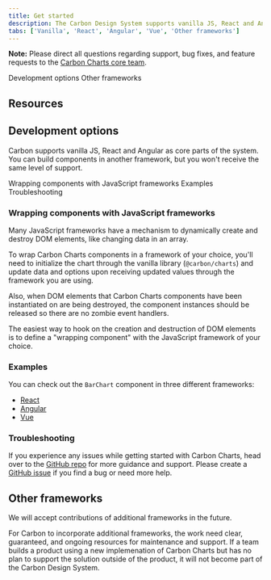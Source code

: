 ```yaml
---
title: Get started
description: The Carbon Design System supports vanilla JS, React and Angular as core parts of the product. But you can still build components even if you're using a different framework.
tabs: ['Vanilla', 'React', 'Angular', 'Vue', 'Other frameworks']
---
```


<InlineNotification>

**Note:** Please direct all questions regarding support, bug fixes, and feature requests to the [Carbon Charts core team](https://github.com/carbon-design-system/carbon-charts#core-team).

</InlineNotification>

<AnchorLinks>

<AnchorLink>Development options</AnchorLink>
<AnchorLink>Other frameworks</AnchorLink>

</AnchorLinks>

## Resources

<Row className="resource-card-group">

<Column colLg={4} colMd={4} noGutterSm>
  <ResourceCard
    subTitle="Download WIP charting design specifications (IBM internal link)"
    disabled>
    <MdxIcon name="sketch" />
  </ResourceCard>
</Column>

<Column colLg={4} colMd={4} noGutterSm>
  <ResourceCard
    subTitle="Data visualization color palettes (IBM internal link)"
    href="https://ibm.box.com/s/3mt8fshtgy70r7rhxjhfo3gbdt0n3x5y"
    actionIcon="download">
    <MdxIcon name="sketch" />
  </ResourceCard>
</Column>

</Row>

## Development options

Carbon supports vanilla JS, React and Angular as core parts of the system. You can build components in another framework, but you won't receive the same level of support.

<AnchorLinks small>

<AnchorLink>Wrapping components with JavaScript frameworks</AnchorLink>
<AnchorLink>Examples</AnchorLink>
<AnchorLink>Troubleshooting</AnchorLink>

</AnchorLinks>

### Wrapping components with JavaScript frameworks

Many JavaScript frameworks have a mechanism to dynamically create and destroy DOM elements, like changing data in an array.

To wrap Carbon Charts components in a framework of your choice, you'll need to initialize the chart through the vanilla library (`@carbon/charts`) and update data and options upon receiving updated values through the framework you are using.

Also, when DOM elements that Carbon Charts components have been instantiated on are being destroyed, the component instances should be released so there are no zombie event handlers.

The easiest way to hook on the creation and destruction of DOM elements is to define a "wrapping component" with the JavaScript framework of your choice.

### Examples

You can check out the `BarChart` component in three different frameworks:

- [React](https://github.com/carbon-design-system/carbon-charts/blob/master/packages/react/src/bar-chart.js)
- [Angular](https://github.com/carbon-design-system/carbon-charts/blob/master/packages/angular/src/bar-chart.component.ts)
- [Vue](https://github.com/carbon-design-system/carbon-charts/blob/master/packages/vue/src/ccv-bar-chart.vue)

### Troubleshooting

If you experience any issues while getting started with Carbon Charts, head over to the [GitHub repo](https://github.com/carbon-design-system/carbon-charts) for more guidance and support. Please create a [GitHub issue](https://github.com/carbon-design-system/carbon-charts/issues) if you find a bug or need more help.

## Other frameworks

We will accept contributions of additional frameworks in the future.

For Carbon to incorporate additional frameworks, the work need clear, guaranteed, and ongoing resources for maintenance and support. If a team builds a product using a new implemenation of Carbon Charts but has no plan to support the solution outside of the product, it will not become part of the Carbon Design System.
